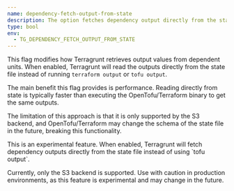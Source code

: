 ```yaml
---
name: dependency-fetch-output-from-state
description: The option fetches dependency output directly from the state file instead of using tofu/terraform output.
type: bool
env:
  - TG_DEPENDENCY_FETCH_OUTPUT_FROM_STATE
---
```



This flag modifies how Terragrunt retrieves output values from dependent units. When enabled, Terragrunt will read the outputs directly from the state file instead of running `terraform output` or `tofu output`.

The main benefit this flag provides is performance. Reading directly from state is typically faster than executing the OpenTofu/Terraform binary to get the same outputs.

The limitation of this approach is that it is only supported by the S3 backend, and OpenTofu/Terraform may change the schema of the state file in the future, breaking this functionality.

<Aside type="caution">
This is an experimental feature. When enabled, Terragrunt will fetch dependency outputs directly from the state file instead of using `tofu output`.

Currently, only the S3 backend is supported. Use with caution in production environments, as this feature is experimental and may change in the future.
</Aside>
